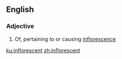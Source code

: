 ==English==

===Adjective===
{{en-adj}}

# Of, pertaining to or causing [[inflorescence]]

[[ku:inflorescent]]
[[zh:inflorescent]]